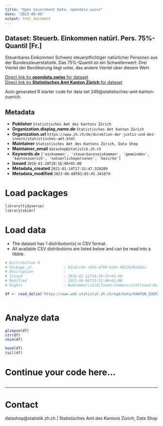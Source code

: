 ```yaml
---
title: "Open Government Data, opendata.swiss"
date: "2023-06-08"
output: html_document
---
```


## Dataset: Steuerb. Einkommen natürl. Pers. 75%-Quantil [Fr.]

Steuerbares Einkommen Schweiz steuerpflichtiger natürlicher Personen aus der Bundessteuerstatistik. Das 75%-Quantil ist ein Schwellenwert: Drei Viertel der Bevölkerung liegt unter, das andere Viertel über diesem Wert.

[Direct link by **opendata.swiss** for dataset](https://opendata.swiss/de/dataset/steuerb-einkommen-naturl-pers-75-quantil-fr)<br>
[Direct link by **Statistisches Amt Kanton Zürich** for dataset](https://www.zh.ch/de/politik-staat/gemeinden/gemeindeportraet.html)

Auto generated R starter code for data set 249@statistisches-amt-kanton-zuerich.

## Metadata

- **Publisher** `Statistisches Amt des Kantons Zürich`
- **Organization.display_name.de** `Statistisches Amt Kanton Zürich`
- **Organization.url** `https://www.zh.ch/de/direktion-der-justiz-und-des-innern/statistisches-amt.html`
- **Maintainer** `Statistisches Amt des Kantons Zürich, Data Shop`
- **Maintainer_email** `datashop@statistik.zh.ch`
- **Keywords.de** `['einkommen', 'steuerbareseinkommen', 'gemeinden', 'kantonzuerich', 'natuerlichepersonen', 'bezirke']`
- **Issued** `2016-01-20T20:16:00+01:00`
- **Metadata_created** `2021-01-14T17:31:47.528209`
- **Metadata_modified** `2023-06-08T03:03:45.341679`


# Load packages

```r

library(tidyverse)
library(skimr)

```

# Load data

-   The dataset has 1 distribution(s) in CSV format.
-   All available CSV distributions are listed below and can be read into a tibble.

```r

# Distribution 0
# Package_id               : 62c8cc9e-c65d-4fb0-b28c-9823620ad3bc
# Description              : 
# Issued                   : 2016-01-21T16:30:35+01:00
# Modified                 : 2023-06-06T13:31:48+01:00
# Rights                   : NonCommercialAllowed-CommercialAllowed-ReferenceRequired

df <- read_delim('https://www.web.statistik.zh.ch/ogd/data/KANTON_ZUERICH_318.csv')



```

# Analyze data

```r

glimpse(df)
str(df)
skim(df)

head(df)
tail(df)

```

# Continue your code here...

```r

```

------------------------------------------------------------------------

# Contact

datashop@statistik.zh.ch | Statistisches Amt des Kantons Zürich, Data Shop
